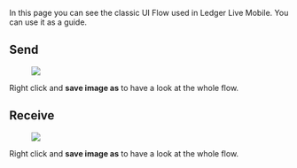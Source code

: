 In this page you can see the classic UI Flow used in Ledger Live Mobile. You can use it as a guide.


## Send

<figure>
	<a href="../images/llm-send.png" style="border-bottom: none;">
		<img src="../images/llm-send.png" class="align-center" />
	</a>
</figure>



Right click and **save image as** to have a look at the whole flow.

## Receive

<figure>
	<a href="../images/llm-receive.png" style="border-bottom: none;">
		<img src="../images/llm-receive.png" class="align-center" />
	</a>
</figure>

Right click and **save image as** to have a look at the whole flow.
